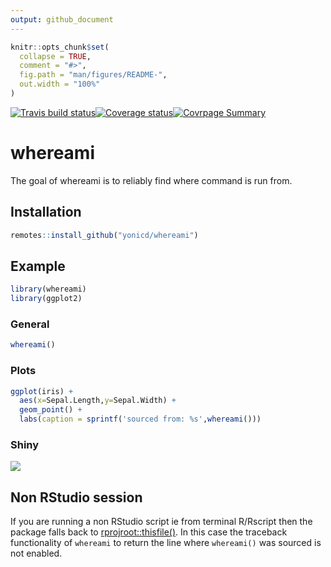 ```yaml
---
output: github_document
---
```


<!-- README.md is generated from README.Rmd. Please edit that file -->

```r
knitr::opts_chunk$set(
  collapse = TRUE,
  comment = "#>",
  fig.path = "man/figures/README-",
  out.width = "100%"
)
```

[![Travis build status](https://travis-ci.org/yonicd/whereami.svg?branch=master)](https://travis-ci.org/yonicd/whereami)[![Coverage status](https://codecov.io/gh/yonicd/whereami/branch/master/graph/badge.svg)](https://codecov.io/github/yonicd/whereami?branch=master)[![Covrpage Summary](https://img.shields.io/badge/covrpage-Last_Build_2019_04_23-brightgreen.svg)](http://tinyurl.com/y5c5voy3)

# whereami

The goal of whereami is to reliably find where command is run from.

## Installation

``` r
remotes::install_github("yonicd/whereami")
```

## Example

```r
library(whereami)
library(ggplot2)
```

### General

```r
whereami()
```

### Plots

```r

ggplot(iris) + 
  aes(x=Sepal.Length,y=Sepal.Width) + 
  geom_point() + 
  labs(caption = sprintf('sourced from: %s',whereami()))

```

### Shiny

![](https://github.com/yonicd/whereami/blob/media/whereami_shiny.gif?raw=true)

## Non RStudio session

If you are running a non RStudio script ie from terminal R/Rscript then the package falls back to [rprojroot::thisfile()](https://rprojroot.r-lib.org/reference/thisfile.html). In this case the traceback functionality of `whereami` to return the line where `whereami()` was sourced is not enabled.
